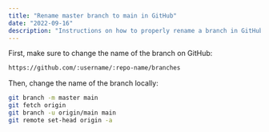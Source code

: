 ```yaml
---
title: "Rename master branch to main in GitHub"
date: "2022-09-16"
description: "Instructions on how to properly rename a branch in GitHub."
---
```


First, make sure to change the name of the branch on GitHub:

```bash title="Go to your GitHub repository"
https://github.com/:username/:repo-name/branches
```

Then, change the name of the branch locally:

```bash title="Terminal"
git branch -m master main
git fetch origin
git branch -u origin/main main
git remote set-head origin -a
```
